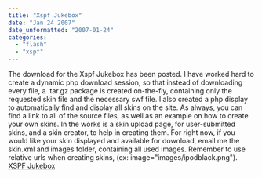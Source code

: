 ```yaml
---
title: "Xspf Jukebox"
date: "Jan 24 2007"
date_unformatted: "2007-01-24"
categories: 
  - "flash"
  - "xspf"
---
```


The download for the Xspf Jukebox has been posted. I have worked hard to create a dynamic php download session, so that instead of downloading every file, a .tar.gz package is created on-the-fly, containing only the requested skin file and the necessary swf file. I also created a php display to automatically find and display all skins on the site. As always, you can find a link to all of the source files, as well as an example on how to create your own skins. In the works is a skin upload page, for user-submitted skins, and a skin creator, to help in creating them. For right now, if you would like your skin displayed and available for download, email me the skin.xml and images folder, containing all used images. Remember to use relative urls when creating skins, (ex: image="images/ipodblack.png"). [XSPF Jukebox](http://lacymorrow.com/projects/xspf)
